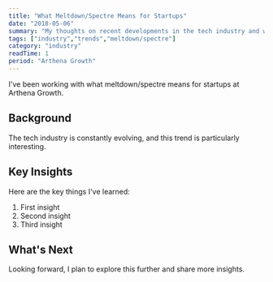 ```yaml
---
title: "What Meltdown/Spectre Means for Startups"
date: "2018-05-06"
summary: "My thoughts on recent developments in the tech industry and what they mean for developers."
tags: ["industry","trends","meltdown/spectre"]
category: "industry"
readTime: 1
period: "Arthena Growth"
---
```


I've been working with what meltdown/spectre means for startups at Arthena Growth.

## Background

The tech industry is constantly evolving, and this trend is particularly interesting.

## Key Insights

Here are the key things I've learned:

1. First insight
2. Second insight
3. Third insight

## What's Next

Looking forward, I plan to explore this further and share more insights.

